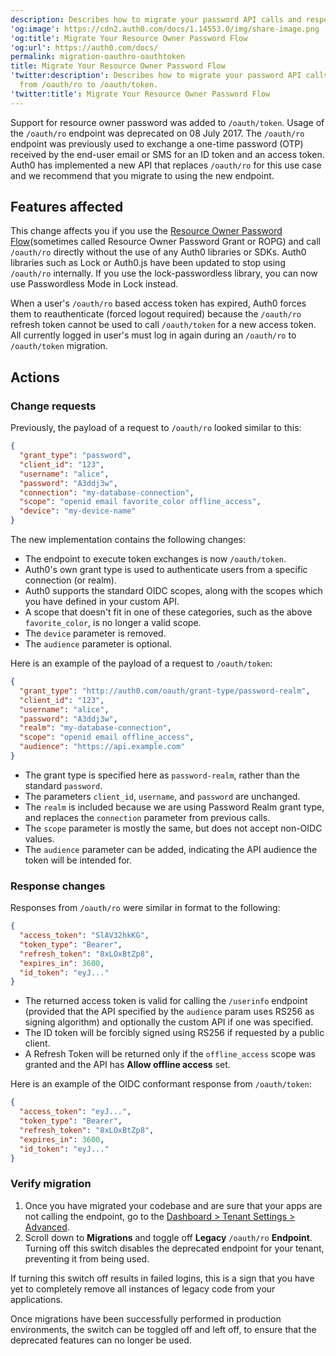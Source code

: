 ```yaml
---
description: Describes how to migrate your password API calls and responses from /oauth/ro to /oauth/token.
'og:image': https://cdn2.auth0.com/docs/1.14553.0/img/share-image.png
'og:title': Migrate Your Resource Owner Password Flow
'og:url': https://auth0.com/docs/
permalink: migration-oauthro-oauthtoken
title: Migrate Your Resource Owner Password Flow
'twitter:description': Describes how to migrate your password API calls and responses
  from /oauth/ro to /oauth/token.
'twitter:title': Migrate Your Resource Owner Password Flow
---
```

Support for <Tooltip tip="Resource Owner: Entity (such as a user or application) capable of granting access to a protected resource." cta="View Glossary" href="/docs/glossary?term=resource+owner">resource owner</Tooltip> password was added to `/oauth/token`. Usage of the `/oauth/ro` endpoint was deprecated on 08 July 2017. The `/oauth/ro` endpoint was previously used to exchange a one-time password (OTP) received by the end-user email or SMS for an <Tooltip tip="ID Token: Credential meant for the client itself, rather than for accessing a resource." cta="View Glossary" href="/docs/glossary?term=ID+token">ID token</Tooltip> and an <Tooltip tip="Access Token: Authorization credential, in the form of an opaque string or JWT, used to access an API." cta="View Glossary" href="/docs/glossary?term=access+token">access token</Tooltip>. Auth0 has implemented a new API that replaces `/oauth/ro` for this use case and we recommend that you migrate to using the new endpoint.

## Features affected

This change affects you if you use the [Resource Owner Password Flow](/docs/get-started/authentication-and-authorization-flow/resource-owner-password-flow)(sometimes called Resource Owner Password Grant or ROPG) and call `/oauth/ro` directly without the use of any Auth0 libraries or SDKs. Auth0 libraries such as Lock or Auth0.js have been updated to stop using `/oauth/ro` internally. If you use the lock-<Tooltip tip="Passwordless: Form of authentication that does not rely on a password as the first factor." cta="View Glossary" href="/docs/glossary?term=passwordless">passwordless</Tooltip> library, you can now use Passwordless Mode in Lock instead.

<Callout icon="file-lines" color="#0EA5E9" iconType="regular">

When a user's `/oauth/ro` based access token has expired, Auth0 forces them to reauthenticate (forced logout required) because the `/oauth/ro` refresh token cannot be used to call `/oauth/token` for a new access token. All currently logged in user's must log in again during an `/oauth/ro` to `/oauth/token` migration.

</Callout>

## Actions

### Change requests

Previously, the payload of a request to `/oauth/ro` looked similar to this:

```json lines
{
  "grant_type": "password",
  "client_id": "123",
  "username": "alice",
  "password": "A3ddj3w", 
  "connection": "my-database-connection",
  "scope": "openid email favorite_color offline_access",
  "device": "my-device-name"
}
```






The new implementation contains the following changes:

* The endpoint to execute token exchanges is now `/oauth/token`.
* Auth0's own grant type is used to authenticate users from a specific connection (or realm).
* Auth0 supports the standard OIDC scopes, along with the scopes which you have defined in your custom API.
* A scope that doesn't fit in one of these categories, such as the above `favorite_color`, is no longer a valid scope.
* The `device` parameter is removed.
* The `audience` parameter is optional.

Here is an example of the payload of a request to `/oauth/token`:

```json lines
{
  "grant_type": "http://auth0.com/oauth/grant-type/password-realm",
  "client_id": "123",
  "username": "alice",
  "password": "A3ddj3w",
  "realm": "my-database-connection",
  "scope": "openid email offline_access",
  "audience": "https://api.example.com"
}
```






* The grant type is specified here as `password-realm`, rather than the standard `password`.
* The parameters `client_id`, `username`, and `password` are unchanged.
* The `realm` is included because we are using Password Realm grant type, and replaces the `connection` parameter from previous calls.
* The `scope` parameter is mostly the same, but does not accept non-OIDC values.
* The `audience` parameter can be added, indicating the API <Tooltip tip="Audience: Unique identifier of the audience for an issued token. Named aud in a token, its value contains the ID of either an application (Client ID) for an ID Token or an API (API Identifier) for an Access Token." cta="View Glossary" href="/docs/glossary?term=audience">audience</Tooltip> the token will be intended for.

### Response changes

Responses from `/oauth/ro` were similar in format to the following:

```json lines
{
  "access_token": "SlAV32hkKG",
  "token_type": "Bearer",
  "refresh_token": "8xLOxBtZp8",
  "expires_in": 3600,
  "id_token": "eyJ..."
}
```






* The returned access token is valid for calling the `/userinfo` endpoint (provided that the API specified by the `audience` param uses RS256 as <Tooltip tip="Signing Algorithm: Algorithm used to digitally sign tokens to ensure the token has not been tampered with." cta="View Glossary" href="/docs/glossary?term=signing+algorithm">signing algorithm</Tooltip>) and optionally the custom API if one was specified.
* The ID token will be forcibly signed using RS256 if requested by a <Tooltip tip="Public Client: Client (application) that cannot hold credentials securely. Examples include a native desktop or mobile application and a JavaScript-based client-side web application (such as a single-page app (SPA))." cta="View Glossary" href="/docs/glossary?term=public+client">public client</Tooltip>.
* A <Tooltip tip="Refresh Token: Token used to obtain a renewed Access Token without forcing users to log in again." cta="View Glossary" href="/docs/glossary?term=Refresh+Token">Refresh Token</Tooltip> will be returned only if the `offline_access` scope was granted and the API has **Allow offline access** set.

Here is an example of the OIDC conformant response from `/oauth/token`:

```json lines
{
  "access_token": "eyJ...",
  "token_type": "Bearer",
  "refresh_token": "8xLOxBtZp8",
  "expires_in": 3600,
  "id_token": "eyJ..."
}
```






### Verify migration

1. Once you have migrated your codebase and are sure that your apps are not calling the endpoint, go to the [Dashboard > Tenant Settings > Advanced](https://manage.auth0.com/#/tenant/advanced).
2. Scroll down to **Migrations** and toggle off **Legacy** `/oauth/ro` **Endpoint**. Turning off this switch disables the deprecated endpoint for your tenant, preventing it from being used.

If turning this switch off results in failed logins, this is a sign that you have yet to completely remove all instances of legacy code from your applications.

Once migrations have been successfully performed in production environments, the switch can be toggled off and left off, to ensure that the deprecated features can no longer be used.